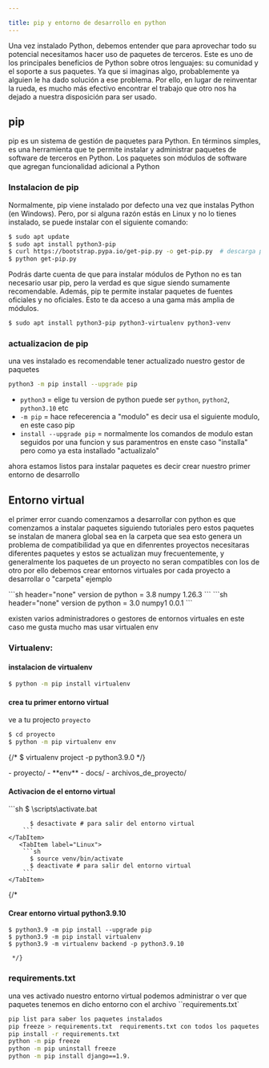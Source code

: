 ```yaml
---

title: pip y entorno de desarrollo en python
---
```


Una vez instalado Python, debemos entender que para aprovechar todo su potencial necesitamos hacer uso de paquetes de terceros. Este es uno de los principales beneficios de Python sobre otros lenguajes: su comunidad y el soporte a sus paquetes.
Ya que si imaginas algo, probablemente ya alguien le ha dado solución a ese problema. Por ello, en lugar de reinventar la rueda, es mucho más efectivo encontrar el trabajo que otro nos ha dejado a nuestra disposición para ser usado.

## pip 
pip es un sistema de gestión de paquetes para Python. En términos simples, es una herramienta que te permite instalar y administrar paquetes de software de terceros en Python. Los paquetes son módulos de software que agregan funcionalidad adicional a Python

### Instalacion de pip
Normalmente, pip viene instalado por defecto una vez que instalas Python (en Windows). Pero, por si alguna razón estás en Linux y no lo tienes instalado, se puede instalar con el siguiente comando:

```bash
$ sudo apt update
$ sudo apt install python3-pip
$ curl https://bootstrap.pypa.io/get-pip.py -o get-pip.py  # descarga paquetes iniciales
$ python get-pip.py
```

Podrás darte cuenta de que para instalar módulos de Python no es tan necesario usar pip, pero la verdad es que sigue siendo sumamente recomendable.
Además, pip te permite instalar paquetes de fuentes oficiales y no oficiales. Esto te da acceso a una gama más amplia de módulos.

```bash title="instalacion de paquetes sin pip"
$ sudo apt install python3-pip python3-virtualenv python3-venv 
```



### actualizacion de pip
una ves instalado es recomendable tener actualizado nuestro gestor de paquetes

```bash title="actualizacion de pip"
python3 -m pip install --upgrade pip
```

-   `python3` = elige tu version de python puede ser `python`, `python2`, `python3.10` etc
-   `-m pip` = hace refecerencia a "modulo" es decir usa el siguiente modulo, en este caso pip
-   `install --upgrade pip` = normalmente los comandos de modulo estan seguidos por una funcion y sus paramentros en enste caso "installa" pero como ya esta installado "actualizalo"


ahora estamos listos para instalar paquetes es decir crear nuestro primer entorno de desarrollo





## Entorno virtual
el primer error cuando comenzamos a desarrollar con python es que comenzamos a instalar paquetes siguiendo tutoriales pero estos paquetes se instalan de manera global sea en la carpeta que sea
esto genera un problema de compatibilidad ya que en difenrentes proyectos necesitaras diferentes paquetes y estos se actualizan muy frecuentemente, y generalmente los paquetes de un proyecto no seran compatibles con los de otro
por ello debemos crear entornos virtuales por cada proyecto a desarrollar o "carpeta" 
ejemplo


<Tabs>
    <TabItem label="projecto 1">
        ```sh header="none"
          version de python = 3.8
          numpy 1.26.3
        ```
    </TabItem>
       <TabItem label="projecto 2">
        ```sh header="none"
          version de python = 3.0
          numpy1 0.0.1
        ```
    </TabItem>
</Tabs>


existen varios administradores o gestores de entornos virtuales en este caso me gusta mucho mas usar virtualen env

### Virtualenv:

#### instalacion de virtualenv
```bash title="instalacion de virtualen"
$ python -m pip install virtualenv
```
 
#### crea tu primer entorno virtual 
ve a tu projecto `proyecto`
```bash title=""
$ cd proyecto
$ python -m pip virtualenv env

```
{/* $ virtualenv project -p python3.9.0 */}



<FileTree>
- proyecto/
  - **env**
    - docs/
  - archivos_de_proyecto/
</FileTree>


#### Activacion de el entorno virtual
<Tabs>
    <TabItem label="Windows">
        ```sh 
          $ \scripts\activate.bat

          $ desactivate # para salir del entorno virtual
        ```
    </TabItem>
       <TabItem label="Linux">
        ```sh 
          $ source venv/bin/activate
          $ deactivate # para salir del entorno virtual
        ```
    </TabItem>
</Tabs>


{/* 
#### Crear entorno virtual python3.9.10
```text
$ python3.9 -m pip install --upgrade pip
$ python3.9 -m pip install virtualenv
$ python3.9 -m virtualenv backend -p python3.9.10
```
     */}



### requirements.txt
una ves activado nuestro entorno virtual podemos administrar o ver que paquetes tenemos en dicho entorno con el archivo ``requirements.txt`

```sh 
pip list para saber los paquetes instalados
pip freeze > requirements.txt  requirements.txt con todos los paquetes
pip install -r requirements.txt
python -m pip freeze 
python -m pip uninstall freeze
python -m pip install django==1.9.

```


  